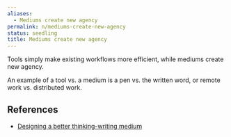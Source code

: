 ```yaml
---
aliases:
  - Mediums create new agency
permalink: n/mediums-create-new-agency
status: seedling
title: Mediums create new agency
---
```

Tools simply make existing workflows more efficient, while mediums create new agency.

An example of a tool vs. a medium is a pen vs. the written word, or remote work vs. distributed work.

## References

- [Designing a better thinking-writing medium](https://thesephist.com/posts/medium/)
